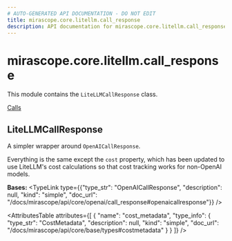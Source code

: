 ```yaml
---
# AUTO-GENERATED API DOCUMENTATION - DO NOT EDIT
title: mirascope.core.litellm.call_response
description: API documentation for mirascope.core.litellm.call_response
---
```


# mirascope.core.litellm.call_response

This module contains the `LiteLLMCallResponse` class.

<Info title="Usage">

[Calls](/docs/mirascope/learn/calls#handling-responses)

</Info>

## <ApiType type="Class" path="core/litellm/call_response" symbolName="LiteLLMCallResponse" /> LiteLLMCallResponse

A simpler wrapper around `OpenAICallResponse`.

Everything is the same except the `cost` property, which has been updated to use
LiteLLM's cost calculations so that cost tracking works for non-OpenAI models.

**Bases:** 
<TypeLink type={{"type_str": "OpenAICallResponse", "description": null, "kind": "simple", "doc_url": "/docs/mirascope/api/core/openai/call_response#openaicallresponse"}} />

<AttributesTable
  attributes={[
  {
    "name": "cost_metadata",
    "type_info": {
      "type_str": "CostMetadata",
      "description": null,
      "kind": "simple",
      "doc_url": "/docs/mirascope/api/core/base/types#costmetadata"
    }
  }
]}
/>


